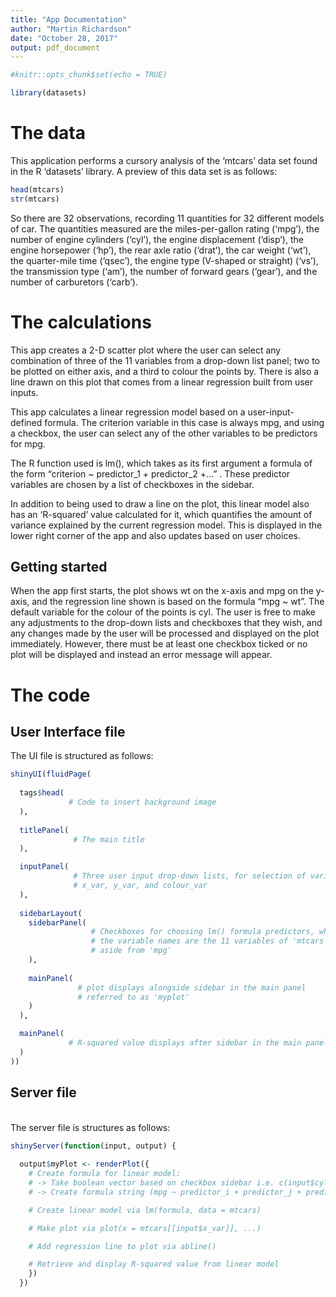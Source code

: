 ---
title: "App Documentation"
author: "Martin Richardson"
date: "October 28, 2017"
output: pdf_document
---

```{r setup, include=FALSE}
#knitr::opts_chunk$set(echo = TRUE)
```

```{r libraries, echo = FALSE, results = 'hide'}
library(datasets)
```

# The data

This application performs a cursory analysis of the 'mtcars' data set found in the R 'datasets' library. A preview of this data set is as follows:
```{r}
head(mtcars)
str(mtcars)
```

So there are 32 observations, recording 11 quantities for 32 different models of car. The quantities measured are the miles-per-gallon rating ('mpg'), the number of engine cylinders ('cyl'), the engine displacement ('disp'), the engine horsepower ('hp'), the rear axle ratio ('drat'), the car weight ('wt'), the quarter-mile time ('qsec'), the engine type (V-shaped or straight) ('vs'), the transmission type ('am'), the number of forward gears ('gear'), and the number of carburetors ('carb').

# The calculations

This app creates a 2-D scatter plot where the user can select any combination of three of the 11 variables from a drop-down list panel; two to be plotted on either axis, and a third to colour the points by. There is also a line drawn on this plot that comes from a linear regression built from user inputs.

This app calculates a linear regression model based on a user-input-defined formula. The criterion variable in this case is always mpg, and using a checkbox, the user can select any of the other variables to be predictors for mpg.

The R function used is lm(), which takes as its first argument a formula of the form "criterion ~ predictor_1 + predictor_2 +..." . These predictor variables are chosen by a list of checkboxes in the sidebar. 

In addition to being used to draw a line on the plot, this linear model also has an 'R-squared' value calculated for it, which quantifies the amount of variance explained by the current regression model. This is displayed in the lower right corner of the app and also updates based on user choices.

## Getting started 

When the app first starts, the plot shows wt on the x-axis and mpg on the y-axis, and the regression line shown is based on the formula "mpg ~ wt". The default variable for the colour of the points is cyl. The user is free to make any adjustments to the drop-down lists and checkboxes that they wish, and any changes made by the user will be processed and displayed on the plot immediately. However, there must be at least one checkbox ticked or no plot will be displayed and instead an error message will appear. 

# The code

## User Interface file

The UI file is structured as follows:
```{r eval = FALSE}
shinyUI(fluidPage(
  
  tags$head(
             # Code to insert background image
  ),
  
  titlePanel(
              # The main title 
  ),

  inputPanel(
              # Three user input drop-down lists, for selection of variables 
              # x_var, y_var, and colour_var
  ),
   
  sidebarLayout(
    sidebarPanel(
                  # Checkboxes for choosing lm() formula predictors, where
                  # the variable names are the 11 variables of 'mtcars' 
                  # aside from 'mpg'
    ),
    
    mainPanel(
               # plot displays alongside sidebar in the main panel
               # referred to as 'myplot'
    )
  ),

  mainPanel(
             # R-squared value displays after sidebar in the main panel
  )
))
```

## Server file

<br>
The server file is structures as follows:
```{r, eval = FALSE}
shinyServer(function(input, output) {
   
  output$myPlot <- renderPlot({
    # Create formula for linear model:
    # -> Take boolean vector based on checkbox sidebar i.e. c(input$cyl, input$disp, ...)
    # -> Create formula string (mpg ~ predictor_i + predictor_j + predictor_k + ...)

    # Create linear model via lm(formula, data = mtcars)

    # Make plot via plot(x = mtcars[[input$x_var]], ...)

    # Add regression line to plot via abline()  

    # Retrieve and display R-squared value from linear model
    })
  })
```

